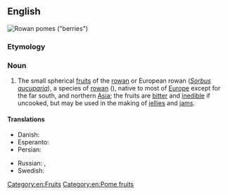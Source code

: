 ==English==
[[Image:Pyracantha fruit - orange.jpg|thumb|Rowan [[pome]]s ("berries")]]
{{wikipedia}}
{{wikispecies|Sorbus aucuparia}}

===Etymology===
{{compound|en|rowan|berry}}

===Noun===
{{en-noun}}

# The small spherical [[fruit]]s of the [[rowan]] or European rowan (''[[Sorbus aucuparia]]''), a species of [[rowan]] ({{taxlink|Sorbus subg. Sorbus|subgenus|noshow=1}}), native to most of [[Europe]] except for the far south, and northern [[Asia]]; the fruits are [[bitter]] and [[inedible]] if uncooked, but may be used in the making of [[jellies]] and [[jam]]s.

====Translations====
{{trans-top|fruits of the rowan}}
* Danish: {{t|da|rønnebær}}
* Esperanto: {{t|eo|Sorpujbero}}
* Persian: {{t|fa|شیلانه|tr=šilâne|sc=fa-Arab}}
{{trans-mid}}
* Russian: {{t+|ru|рябина|f|sc=Cyrl}}, {{t|ru|[[ягода]] [[рябина|рябины]]|f|sc=Cyrl}}
* Swedish: {{t+|sv|rönnbär|n}}
{{trans-bottom}}

[[Category:en:Fruits]]
[[Category:en:Pome fruits]]